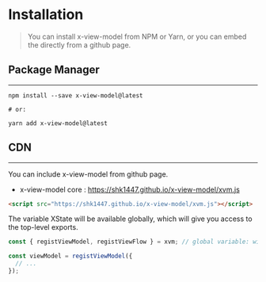# Installation

> You can install x-view-model from NPM or Yarn, or you can embed the directly from a github page.

## Package Manager

---

```
npm install --save x-view-model@latest

# or:

yarn add x-view-model@latest
```

## CDN

---

You can include x-view-model from github page.

- x-view-model core : https://shk1447.github.io/x-view-model/xvm.js

```html
<script src="https://shk1447.github.io/x-view-model/xvm.js"></script>
```

The variable XState will be available globally, which will give you access to the top-level exports.

```js
const { registViewModel, registViewFlow } = xvm; // global variable: window.xvm

const viewModel = registViewModel({
  // ...
});
```
